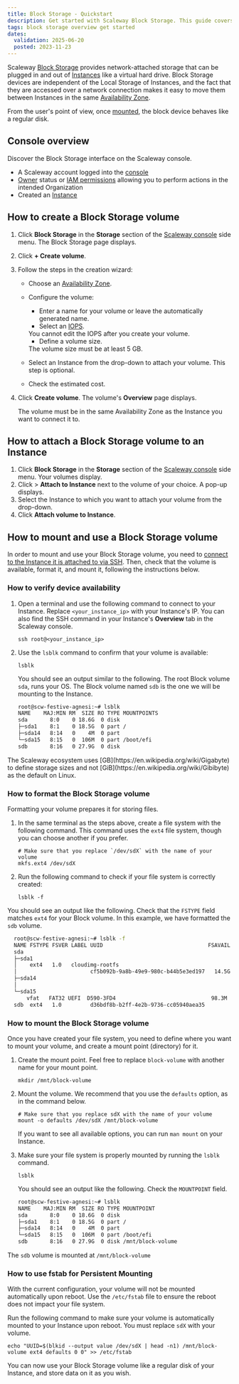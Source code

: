 ```yaml
---
title: Block Storage - Quickstart
description: Get started with Scaleway Block Storage. This guide covers creating, attaching, and mounting Block Storage volumes to your Instances for efficient data management.
tags: block storage overview get started
dates:
  validation: 2025-06-20
  posted: 2023-11-23
---
```



Scaleway [Block Storage](/block-storage/concepts/#block-device) provides network-attached storage that can be plugged in and out of [Instances](/instances/concepts/#instance) like a virtual hard drive. Block Storage devices are independent of the Local Storage of Instances, and the fact that they are accessed over a network connection makes it easy to move them between Instances in the same [Availability Zone](/instances/concepts/#availability-zone).

From the user's point of view, once [mounted](/block-storage/api-cli/managing-a-volume/#mounting-and-using-a-block-storage-volume), the block device behaves like a regular disk.

<BlockStorageMigration />

## Console overview
Discover the Block Storage interface on the Scaleway console.
<GuideFlow src="https://app.guideflow.com/embed/gkydgm0u4k"/>

<Requirements />

- A Scaleway account logged into the [console](https://console.scaleway.com)
- [Owner](/iam/concepts/#owner) status or [IAM permissions](/iam/concepts/#permission) allowing you to perform actions in the intended Organization
- Created an [Instance](/instances/how-to/create-an-instance/)

## How to create a Block Storage volume

1. Click **Block Storage** in the **Storage** section of the [Scaleway console](https://console.scaleway.com) side menu. The Block Storage page displays.
2. Click **+ Create volume**.
3. Follow the steps in the creation wizard:
    - Choose an [Availability Zone](/instances/concepts/#availability-zone).
    - Configure the volume:
        - Enter a name for your volume or leave the automatically generated name.
        - Select an [IOPS](/block-storage/concepts/#iops).
        <Message type="important">
          You cannot edit the IOPS after you create your volume.
        </Message>

        - Define a volume size.
        <Message type="important">
          The volume size must be at least 5 GB.
        </Message>
    - Select an Instance from the drop-down to attach your volume. This step is optional.
    - Check the estimated cost.
4. Click **Create volume**. The volume's **Overview** page displays.

    <Message type="important">
      The volume must be in the same Availability Zone as the Instance you want to connect it to.
    </Message>


## How to attach a Block Storage volume to an Instance

1. Click **Block Storage** in the **Storage** section of the [Scaleway console](https://console.scaleway.com) side menu. Your volumes display.
2. Click <Icon name="more" /> > **Attach to Instance** next to the volume of your choice. A pop-up displays.
3. Select the Instance to which you want to attach your volume from the drop-down.
4. Click **Attach volume to Instance**.

## How to mount and use a Block Storage volume

In order to mount and use your Block Storage volume, you need to [connect to the Instance it is attached to via SSH](/instances/how-to/connect-to-instance/#troubleshooting-connection-problems).
Then, check that the volume is available, format it, and mount it, following the instructions below.

### How to verify device availability

1. Open a terminal and use the following command to connect to your Instance. Replace `<your_instance_ip>` with your Instance's IP. You can also find the SSH command in your Instance's **Overview** tab in the Scaleway console.
    ```
    ssh root@<your_instance_ip>
    ```
2. Use the `lsblk` command to confirm that your volume is available:
    ```
    lsblk
    ```


   You should see an output similar to the following. The root Block volume `sda`, runs your OS. The Block volume named `sdb` is the one we will be mounting to the Instance.

    ```sh no-copy
    root@scw-festive-agnesi:~# lsblk
    NAME    MAJ:MIN RM  SIZE RO TYPE MOUNTPOINTS
    sda       8:0    0 18.6G  0 disk
    ├─sda1    8:1    0 18.5G  0 part /
    ├─sda14   8:14   0    4M  0 part
    └─sda15   8:15   0  106M  0 part /boot/efi
    sdb       8:16   0 27.9G  0 disk
    ```

<Message type="note">
  The Scaleway ecosystem uses [GB](https://en.wikipedia.org/wiki/Gigabyte) to define storage sizes and not [GiB](https://en.wikipedia.org/wiki/Gibibyte) as the default on Linux.
</Message>


### How to format the Block Storage volume

Formatting your volume prepares it for storing files.

1. In the same terminal as the steps above, create a file system with the following command. This command uses the `ext4` file system, though you can choose another if you prefer.
    ```
    # Make sure that you replace `/dev/sdX` with the name of your volume
    mkfs.ext4 /dev/sdX
    ```
2. Run the following command to check if your file system is correctly created:
    ```
    lsblk -f
    ```

  You should see an output like the following. Check that the `FSTYPE` field matches `ext4` for your Block volume. In this example, we have formatted the `sdb` volume.

  ```sh no-copy
    root@scw-festive-agnesi:~# lsblk -f
    NAME FSTYPE FSVER LABEL UUID                                 FSAVAIL FSUSE% MOUNTPOINTS
    sda
    ├─sda1
    │    ext4   1.0   cloudimg-rootfs
    │                       cf5b092b-9a8b-49e9-980c-b44b5e3ed197   14.5G    18% /
    ├─sda14
    │
    └─sda15
        vfat   FAT32 UEFI  D590-3FD4                              98.3M     6% /boot/efi
    sdb  ext4   1.0         d36bdf8b-b2ff-4e2b-9736-cc05940aea35
  ```


### How to mount the Block Storage volume

Once you have created your file system, you need to define where you want to mount your volume, and create a mount point (directory) for it.

1. Create the mount point. Feel free to replace `block-volume` with another name for your mount point.
    ```
    mkdir /mnt/block-volume
    ```
2. Mount the volume. We recommend that you use the `defaults` option, as in the command below.
    ```
    # Make sure that you replace sdX with the name of your volume
    mount -o defaults /dev/sdX /mnt/block-volume
    ```

    If you want to see all available options, you can run `man mount` on your Instance.

3. Make sure your file system is properly mounted by running the `lsblk` command.
    ```
    lsblk
    ```

    You should see an output like the following. Check the `MOUNTPOINT` field.

    ```sh no-copy
    root@scw-festive-agnesi:~# lsblk
    NAME    MAJ:MIN RM  SIZE RO TYPE MOUNTPOINT
    sda       8:0    0 18.6G  0 disk
    ├─sda1    8:1    0 18.5G  0 part /
    ├─sda14   8:14   0    4M  0 part
    └─sda15   8:15   0  106M  0 part /boot/efi
    sdb       8:16   0 27.9G  0 disk /mnt/block-volume
    ```

The `sdb` volume is mounted at `/mnt/block-volume`

### How to use fstab for Persistent Mounting

With the current configuration, your volume will not be mounted automatically upon reboot. Use the `/etc/fstab` file to ensure the reboot does not impact your file system.

Run the following command to make sure your volume is automatically mounted to your Instance upon reboot. You must replace `sdX` with your volume.

```
echo "UUID=$(blkid --output value /dev/sdX | head -n1) /mnt/block-volume ext4 defaults 0 0" >> /etc/fstab
```

You can now use your Block Storage volume like a regular disk of your Instance, and store data on it as you wish.